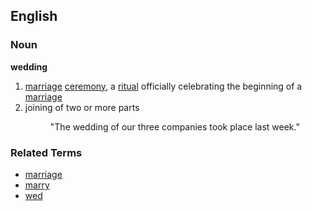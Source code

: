 ==English==
===Noun===
'''wedding'''

# [[marriage]] [[ceremony]], a [[ritual]] officially celebrating the beginning of a [[marriage]]
# joining of two or more parts
#: "The wedding of our three companies took place last week."

===Related Terms===
*[[marriage]]
*[[marry]]
*[[wed]]